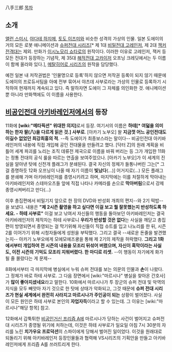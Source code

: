 八手三郎
[[목차]]

== 소개 ==
[[앨런 스미시]], [[야다테 하지메]], [[토도 이즈미]]와 비슷한 성격의 가상의 인물. 일본 도에이의 거의 모든 로봇 애니메이션과 [[슈퍼전대 시리즈]][* 제 1대 [[비밀전대 고레인저]], 제 2대 [[잭커 전격대]]는 제외. 만화가 [[이시노모리 쇼타로]]의 원작이다. 이러한 이유로 고레인저, 잭커 등 모든 전대가 등장하는 기념작, 제 35대 [[해적전대 고카이저]] 오프닝 크레딧에서는 두 이름이 함께 올라와 있다.], [[메탈히어로 시리즈]]의 원작을 담당했다.

예전 일본 내 저작권법은 '인물명으로 등록'하지 않으면 저작권 등록이 되지 않기 때문에 도에이의 프로듀서팀을 아예 전부 묶어서 야츠데 사부로라는 가상의 인물로 등록하기 시작하여 현재까지 계속되고 있다. 즉 말하자면 도에이 그 자체를 의인화한 것. 애니메이션뿐 아니라 만화책에도 이 이름을 사용한다.

== [[비공인전대 아키바레인저]]에서의 등장 == 
11화에 '''[wiki:"메타픽션" 위대한 의지]'''로서 등장. 여기서의 이름은 '''하테[* 여덟을 의미하는 한자 팔(八)을 다르게 읽은 것.] 사부로'''. [아카기 노부오] 왈 '''지금껏 어느 공인전대도 이길수 없었던 최강최흉의 적'''. --즉 도에이가 최종보스라는 말이다-- 비공인전대 아키바레인저의 내용에 직접 개입해 공인 전대물을 만들려고 했다. [닥터 Z]의 원래 계획을 비틀어 세계 파괴를 노리는 조직 데류전 제국으로 이름을 바꿔 버리는 등 그가 개입한 11화는 정통 전대의 공식 룰을 따르는 연출을 보여주었으나. [아카기 노부오]가 이 세계의 진실을 알아낸 탓에 신전개 플래그가 분쇄된다. 결국 자신의 정체가 들통나버린 그는[* 그걸 증명하듯 12화 오프닝이 나올 때 자기 이름이 '''빛났다'''(...)] 어거지로(...) 모든 플래그를 분쇄해 가며 아키바레인저를 종영시키려고 하며, 마지막에는 이를 처절하게 막아내는 아키바레인저와 스테마오츠들 앞에 직접 나타나 카메라를 손으로 '''막아버림'''으로서 강제종영시켜버리고 만다(...)

이후 총집편에서 비밀기지 앞으로 한 장의 DVD와 반성회 개최의 편지--와 2기 떡밥--을 보냈다. 내용은 '''"제 2시즌 촬영을 하고 싶다면 이걸 보고 뭘 잘못했는지 반성하도록 하세요. - 하테 사부로"''' 이걸 보고 낚여서 자신들의 행동을 돌아보던 아키바레인저는 결국 아키바레인저의 제작자는 하테 사부로니 '''우리가 반성할 것은 없다'''는 사실을 깨닫고 총집편이 방영되면서 종영되는 걸 막기위해 자신들이 직접 슈트를 입고 나노리를 한 뒤, 시즌 2를 이어가기 위해 시청자들에게 성원을 부탁했다. 그리고 결국 --새로운 돈줄을 발견했는지-- 아카기 노부오에게 모에모에즈큥을 통해 제 2기의 제작을 허락했다. '''그리고 1화에서부터 개입하여 전 시즌의 내용을 모조리 뒤섞어 버렸으며, 자신이 흑막이라는 사실도, 이전 시즌의 기억도 모조리 지워버렸다. 한 마디로 리셋.''' --이 행동이 자기에게 화가 될 줄 몰랐다는 게 문제--

8화에서부터 극 마지막에 병실에서 누워 슈퍼 전대를 보는 의문의 인물과 '''손'''이 나왔다. 그 정체가 바로 하테 사부로. 그 다음 장면에서 [wiki:"마르시나" 병실을 찾아온 간호사]가 '''많이 좋아지셨네요'''라고 말한다. 10화에서 마르시나가 투 장군의 슈퍼 전대 및 악역의 지식을 모두 빼앗아 자기 것으로 한 탓에 상태가 악화되고, 그것 때문에 '''슈퍼 전대 시리즈가 현실 세계에서 완전히 사라지고 마르시나가 주인공이 되는''' 상황이 벌어졌다. 사실 이 모든 원인은 하테 사부로 본인의 '''자업자득'''이라고 할 수 있는데. 그 이유는 [wiki:"마르시나"해당 항목] 참고.

12화에서 갑툭튀한 [[비공인거신 프리즘 A]]에 마르시나가 당하는 사건이 벌어지고 슈퍼전대 시리즈가 종영될 위기에 처하는데, 이것은 하테 사부로가 일요일 아침 7시 30분의 자리를 노린 '''치가우요 프로덕션'''의 스파이에게 당해서 벌어진 일이었다. 이것을 원래대로 되돌리기 위해 아키바레인저 등장인물들과 협력해 VS시리즈의 기획안을 만들고 아키바레인저에게 프리즘 A를 쓰러트리게 한다.
